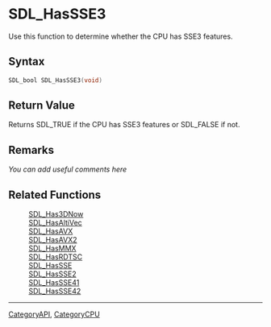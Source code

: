 
= SDL_HasSSE3 =
Use this function to determine whether the CPU has SSE3 features.


== Syntax ==
<syntaxhighlight lang='c++'>
SDL_bool SDL_HasSSE3(void)
</syntaxhighlight>

== Return Value ==
Returns SDL_TRUE if the CPU has SSE3 features or SDL_FALSE if not.

== Remarks ==
''You can add useful comments here''

== Related Functions ==
:[[SDL_Has3DNow]]
:[[SDL_HasAltiVec]]
:[[SDL_HasAVX]]
:[[SDL_HasAVX2]]
:[[SDL_HasMMX]]
:[[SDL_HasRDTSC]]
:[[SDL_HasSSE]]
:[[SDL_HasSSE2]]
:[[SDL_HasSSE41]]
:[[SDL_HasSSE42]]

----
[[CategoryAPI]], [[CategoryCPU]]
